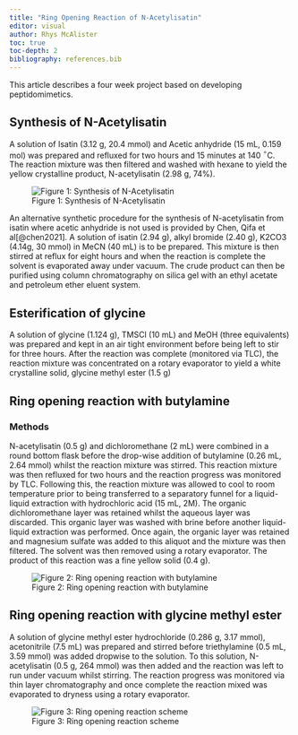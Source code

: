 ```yaml
---
title: "Ring Opening Reaction of N-Acetylisatin"
editor: visual
author: Rhys McAlister
toc: true
toc-depth: 2
bibliography: references.bib
---
```


This article describes a four week project based on developing peptidomimetics.

## Synthesis of N-Acetylisatin

A solution of Isatin (3.12 g, 20.4 mmol) and Acetic anhydride (15 mL, 0.159 mol) was prepared and refluxed for two hours and 15 minutes at 140 $^{\circ}$C. The reaction mixture was then filtered and washed with hexane to yield the yellow crystalline product, N-acetylisatin (2.98 g, 74%).

::: column-margin
![Figure 1: Synthesis of N-Acetylisatin](images/synthesis-n-acylisatin.png)
:::

An alternative synthetic procedure for the synthesis of N-acetylisatin from isatin where acetic anhydride is not used is provided by Chen, Qifa et al[@chen2021]. A solution of isatin (2.94 g), alkyl bromide (2.40 g), K2CO3 (4.14g, 30 mmol) in MeCN (40 mL) is to be prepared. This mixture is then stirred at reflux for eight hours and when the reaction is complete the solvent is evaporated away under vacuum. The crude product can then be purified using column chromatography on silica gel with an ethyl acetate and petroleum ether eluent system.

## Esterification of glycine

A solution of glycine (1.124 g), TMSCl (10 mL) and MeOH (three equivalents) was prepared and kept in an air tight environment before being left to stir for three hours. After the reaction was complete (monitored via TLC), the reaction mixture was concentrated on a rotary evaporator to yield a white crystalline solid, glycine methyl ester (1.5 g)

## Ring opening reaction with butylamine

### Methods

N-acetylisatin (0.5 g) and dichloromethane (2 mL) were combined in a round bottom flask before the drop-wise addition of butylamine (0.26 mL, 2.64 mmol) whilst the reaction mixture was stirred. This reaction mixture was then refluxed for two hours and the reaction progress was monitored by TLC. Following this, the reaction mixture was allowed to cool to room temperature prior to being transferred to a separatory funnel for a liquid-liquid extraction with hydrochloric acid (15 mL, 2M). The organic dichloromethane layer was retained whilst the aqueous layer was discarded. This organic layer was washed with brine before another liquid-liquid extraction was performed. Once again, the organic layer was retained and magnesium sulfate was added to this aliquot and the mixture was then filtered. The solvent was then removed using a rotary evaporator. The product of this reaction was a fine yellow solid (0.4 g).

::: column-margin
![Figure 2: Ring opening reaction with butylamine](images/Ring-opening-amine.png)
:::

## Ring opening reaction with glycine methyl ester

A solution of glycine methyl ester hydrochloride (0.286 g, 3.17 mmol), acetonitrile (7.5 mL) was prepared and stirred before triethylamine (0.5 mL, 3.59 mmol) was added dropwise to the solution. To this solution, N-acetylisatin (0.5 g, 264 mmol) was then added and the reaction was left to run under vacuum whilst stirring. The reaction progress was monitored via thin layer chromatography and once complete the reaction mixed was evaporated to dryness using a rotary evaporator.

::: column-margin
![Figure 3: Ring opening reaction scheme](Project2.png)
:::

#### 
